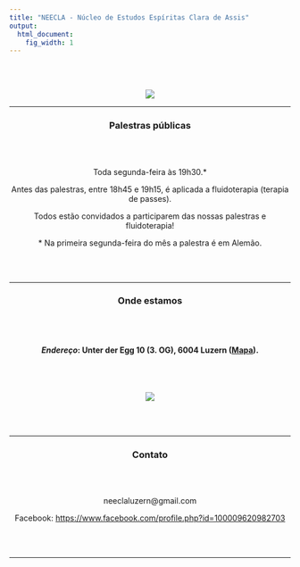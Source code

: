 ```yaml
---
title: "NEECLA - Núcleo de Estudos Espíritas Clara de Assis"
output:
  html_document:
    fig_width: 1
---
```


<br></br>

<center>
![](images/clara.jpg)

----

### Palestras públicas

<br></br>

Toda segunda-feira às 19h30.*

Antes das palestras, entre 18h45 e 19h15, é aplicada a fluidoterapia (terapia de passes). 

Todos estão convidados a participarem das nossas palestras e fluidoterapia!

\* Na primeira segunda-feira do mês a palestra é em Alemão.

<br></br>

----

### Onde estamos

<br></br>

#### *Endereço*: Unter der Egg 10 (3. OG), 6004 Luzern ([Mapa](https://goo.gl/maps/tvAV9rg82En)).

<br></br>

![](images/streetview.png)

<br></br>

----

### Contato

<br></br>

neeclaluzern@gmail.com

Facebook: [https://www.facebook.com/profile.php?id=100009620982703](https://www.facebook.com/profile.php?id=100009620982703)

<br></br>

</center>
----
